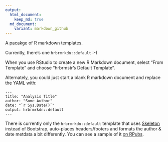 ```yaml
---
output:
  html_document:
    keep_md: true
  md_document:
    variant: markdown_github
---
```

A pacakge of R markdown templates.

Currently, there's one `hrbrmrkdn::default` :-)

When you use RStudio to create a new R Markdown document, select "From Template" and
choose "hrbrmstr's Default Template". 

Alternately, you could just start a blank R markdown document and replace the YAML with:

    ---
    title: "Analysis Title"
    author: "Some Author"
    date: "`r Sys.Date()`"
    output: hrbrmrkdn::default
    ---
    
There is currently only the `hrbrmrkdn::default` template that uses [Skeleton](http://getskeleton.com) instead of Bootstrap, auto-places headers/footers and formats the author & date metdata a bit differently. You can see a sample of it [on RPubs](http://rpubs.com/hrbrmstr/dissolvingpolygons).